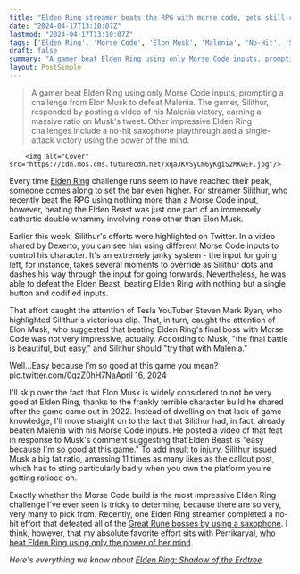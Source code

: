 ```yaml
---
title: "Elden Ring streamer beats the RPG with morse code, gets skill-checked by notoriously bad Elden Ring player Elon Musk, then ratios him on his own platform"
date: "2024-04-17T13:10:07Z"
lastmod: "2024-04-17T13:10:07Z"
tags: ['Elden Ring', 'Morse Code', 'Elon Musk', 'Malenia', 'No-Hit', 'Saxophone', 'Power of Her Mind', 'Elden Ring: Shadow of the Erdtree']
draft: false
summary: "A gamer beat Elden Ring using only Morse Code inputs, prompting a challenge from Elon Musk to defeat Malenia. The gamer, Silithur, responded by posting a video of his Malenia victory, earning a massive ratio on Musk's tweet. Other impressive Elden Ring challenges include a no-hit saxophone playthrough and a single-attack victory using the power of the mind."
layout: PostSimple
---
```

> A gamer beat Elden Ring using only Morse Code inputs, prompting a challenge from Elon Musk to defeat Malenia. The gamer, Silithur, responded by posting a video of his Malenia victory, earning a massive ratio on Musk's tweet. Other impressive Elden Ring challenges include a no-hit saxophone playthrough and a single-attack victory using the power of the mind.


        <img alt="Cover" src="https://cdn.mos.cms.futurecdn.net/xqaJKVSyCm6yKgiS2MKwEF.jpg"/>
        
Every time [<u>Elden Ring</u>](https://www.gamesradar.com/elden-ring-guide/) challenge runs seem to have reached their peak, someone comes along to set the bar even higher. For streamer Silithur, who recently beat the RPG using nothing more than a Morse Code input, however, beating the Elden Beast was just one part of an immensely cathartic double whammy involving none other than Elon Musk.

Earlier this week, Silithur's efforts were highlighted on Twitter. In a video shared by Dexerto, you can see him using different Morse Code inputs to control his character. It's an extremely janky system - the input for going left, for instance, takes several moments to override as Silithur dots and dashes his way through the input for going forwards. Nevertheless, he was able to defeat the Elden Beast, beating Elden Ring with nothing but a single button and codified inputs.

That effort caught the attention of Tesla YouTuber Steven Mark Ryan, who highlighted Silithur's victorious clip. That, in turn, caught the attention of Elon Musk, who suggested that beating Elden Ring's final boss with Morse Code was not very impressive, actually. According to Musk, "the final battle is beautiful, but easy," and Silithur should "try that with Malenia."

Well…Easy because I’m so good at this game you mean? pic.twitter.com/0qzZ0hH7Na[April 16, 2024](https://twitter.com/Silithur/status/1780164478677459083)

I'll skip over the fact that Elon Musk is widely considered to not be very good at Elden Ring, thanks to the frankly terrible character build he shared after the game came out in 2022. Instead of dwelling on that lack of game knowledge, I'll move straight on to the fact that Silithur had, in fact, already beaten Malenia with his Morse Code inputs. He posted a video of that feat in response to Musk's comment suggesting that Elden Beast is "easy because I'm so good at this game." To add insult to injury, Silithur issued Musk a big fat ratio, amassing 11 times as many likes as the callout post, which has to sting particularly badly when you own the platform you're getting ratioed on.

Exactly whether the Morse Code build is the most impressive Elden Ring challenge I've ever seen is tricky to determine, because there are so very, very many to pick from. Recently, one Elden Ring streamer completed a no-hit effort that defeated all of the [<u>Great Rune bosses by using a saxophone</u>](https://www.gamesradar.com/elden-ring-magician-uses-nothing-but-a-saxophone-to-beat-all-7-great-rune-bosses-including-malenia-without-taking-a-hit/). I think, however, that my absolute favorite effort sits with Perrikaryal, [<u>who beat Elden Ring using only the power of her mind</u>](https://www.gamesradar.com/meet-the-elden-ring-streamer-spending-hours-training-her-mind-to-make-a-single-attack/). 

*Here's everything we know about *[<u><em>Elden Ring: Shadow of the Erdtree</em></u>](https://www.gamesradar.com/elden-ring-dlc-downloadable-content-updates-plans/)*.*
        